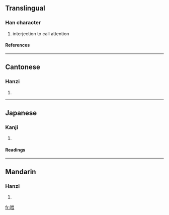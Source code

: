 ==Translingual==
===Han character===
{{Han char|rn=30|rad=口|as=09|sn=12|four=6603<sub>2</sub>|canj=口田一女 (RWMV)}}
# interjection to call attention
====References====
{{Han ref|kx=0197.140|dkj=03900|dj=0418.340|hdz=10653.150|uh=5582|ud=21890|bh=B3DE|bd=46046}}
----
==Cantonese==
===Hanzi===
{{yue-hanzi|jyut=|y=wai3}}
# {{defn|Cantonese}}
----
==Japanese==
===Kanji===
{{ja-kanji|grade=|rs=口09}}
# {{defn|Japanese}} 
====Readings====
{{ja-readings|on=[[き]] (ki), [[かい]] (kai)|kun=[[なげく]] (nageku)}}
----
==Mandarin==
===Hanzi===
{{cmn-hanzi|pin=[[lǎ]] ([[la3]]), [[wèi]] ([[wei4]])|wg=la<sup>3</sup>, wei<sup>4</sup>}}
# {{defn|Mandarin}}

[[fr:喂]]
